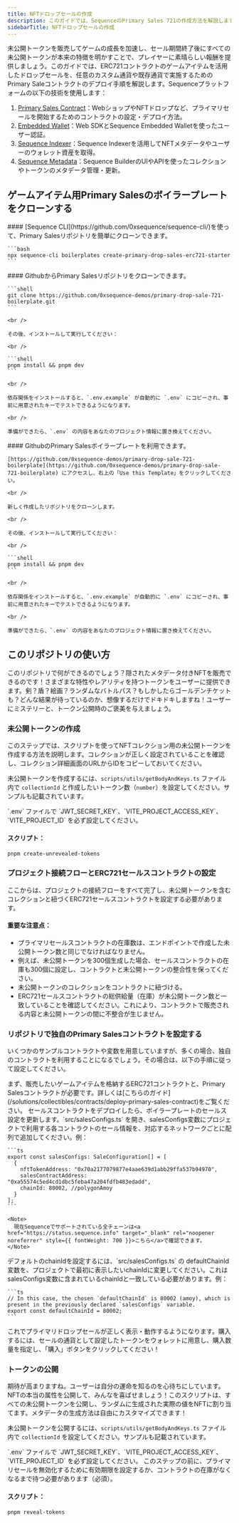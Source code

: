 ```yaml
---
title: NFTドロップセールの作成
description: このガイドでは、SequenceのPrimary Sales 721の作成方法を解説します。セールスコントラクトの作成、NFTコントラクトの作成、コレクションの作成、未公開トークンの作成・公開、ウォレット認証、購入・ミントまでの手順を含みます。
sidebarTitle: NFTドロップセールの作成
---
```


未公開トークンを販売してゲームの成長を加速し、セール期間終了後にすべての未公開トークンが本来の特徴を明かすことで、プレイヤーに素晴らしい報酬を提供しましょう。このガイドでは、ERC721コントラクトのゲームアイテムを活用したドロップセールを、任意のカスタム通貨や既存通貨で実施するためのPrimary Saleコントラクトのデプロイ手順を解説します。Sequenceプラットフォームの以下の技術を使用します：
1. [Primary Sales Contract](/solutions/collectibles/contracts/deploy-primary-sales-contract/)：WebショップやNFTドロップなど、プライマリセールを開始するためのコントラクトの設定・デプロイ方法。
2. [Embedded Wallet](/solutions/wallets/embedded-wallet/overview)：Web SDKとSequence Embedded Walletを使ったユーザー認証。
3. [Sequence Indexer](/solutions/builder/indexer)：Sequence Indexerを活用してNFTメタデータやユーザーのウォレット資産を取得。
4. [Sequence Metadata](/solutions/builder/collections)：Sequence BuilderのUIやAPIを使ったコレクションやトークンのメタデータ管理・更新。

## ゲームアイテム用Primary Salesのボイラープレートをクローンする

<Tabs>
  <Tab title="Sequence CLI">
    #### [Sequence CLI](https://github.com/0xsequence/sequence-cli/)を使って、Primary Salesリポジトリを簡単にクローンできます。

    ```bash
    npx sequence-cli boilerplates create-primary-drop-sales-erc721-starter
    ```
  </Tab>

  <Tab title="Github">
    #### GithubからPrimary Salesリポジトリをクローンできます。

    ```shell
    git clone https://github.com/0xsequence-demos/primary-drop-sale-721-boilerplate.git
    ```

    <br />

    その後、インストールして実行してください：

    <br />

    ```shell
    pnpm install && pnpm dev
    ```

    <br />

    依存関係をインストールすると、`.env.example` が自動的に `.env` にコピーされ、事前に用意されたキーでテストできるようになります。

    <br />

    準備ができたら、`.env` の内容をあなたのプロジェクト情報に置き換えてください。
  </Tab>

  <Tab title="Githubテンプレート">
    #### GithubのPrimary Salesボイラープレートを利用できます。

    [https://github.com/0xsequence-demos/primary-drop-sale-721-boilerplate](https://github.com/0xsequence-demos/primary-drop-sale-721-boilerplate) にアクセスし、右上の「Use this Template」をクリックしてください。

    <br />

    新しく作成したリポジトリをクローンします。

    <br />

    その後、インストールして実行してください：

    <br />

    ```shell
    pnpm install && pnpm dev
    ```

    <br />

    依存関係をインストールすると、`.env.example` が自動的に `.env` にコピーされ、事前に用意されたキーでテストできるようになります。

    <br />

    準備ができたら、`.env` の内容をあなたのプロジェクト情報に置き換えてください。
  </Tab>
</Tabs>

## このリポジトリの使い方
このリポジトリで何ができるのでしょう？隠されたメタデータ付きNFTを販売できるのです！さまざまな特性やレアリティを持つトークンをユーザーに提供できます。剣？盾？絵画？ランダムなバトルパス？もしかしたらゴールデンチケットも？どんな結果が待っているのか、想像するだけでドキドキしますね！ユーザーにミステリーと、トークン公開時のご褒美を与えましょう。

### 未公開トークンの作成
このステップでは、スクリプトを使ってNFTコレクション用の未公開トークンを作成する方法を説明します。コレクションが正しく設定されていることを確認し、コレクション詳細画面のURLからIDをコピーしておいてください。

未公開トークンを作成するには、`scripts/utils/getBodyAndKeys.ts` ファイル内で `collectionId` と作成したいトークン数（`number`）を設定してください。サンプルも記載されています。

<Warning>
  `.env` ファイルで `JWT_SECRET_KEY`、`VITE_PROJECT_ACCESS_KEY`、`VITE_PROJECT_ID` を必ず設定してください。
</Warning>

#### スクリプト：

```bash
pnpm create-unrevealed-tokens
```

### プロジェクト接続フローとERC721セールスコントラクトの設定
ここからは、プロジェクトの接続フローをすべて完了し、未公開トークンを含むコレクションと紐づくERC721セールスコントラクトを設定する必要があります。

#### 重要な注意点：

- プライマリセールスコントラクトの在庫数は、エンドポイントで作成した未公開トークン数と同じでなければなりません。
- 例えば、未公開トークンを300個生成した場合、セールスコントラクトの在庫も300個に設定し、コントラクトと未公開トークンの整合性を保ってください。
- 未公開トークンのコレクションをコントラクトに紐づける。
- ERC721セールスコントラクトの総供給量（在庫）が未公開トークン数と一致していることを確認してください。これにより、コントラクトで販売される内容と未公開トークンの間に不整合が生じません。

### リポジトリで独自のPrimary Salesコントラクトを設定する
いくつかのサンプルコントラクトや変数を用意していますが、多くの場合、独自のコントラクトを利用することになるでしょう。その場合は、以下の手順に従って設定してください。

<Steps>
  <Step title="Sequence BuilderでPrimary Salesコントラクトをデプロイする。">
    まず、販売したいゲームアイテムを格納するERC721コントラクトと、Primary Salesコントラクトが必要です。詳しくは[こちらのガイド](/solutions/collectibles/contracts/deploy-primary-sales-contract)をご覧ください。
  </Step>

  <Step title="プロジェクトのセールス設定を行う。">
    セールスコントラクトをデプロイしたら、ボイラープレートのセールス設定を更新します。`src/salesConfigs.ts` を開き、salesConfigs変数にプロジェクトで利用する各コントラクトのセール情報を、対応するネットワークごとに配列で追加してください。例：

    ```ts
    export const salesConfigs: SaleConfiguration[] = [
      {
        nftTokenAddress: "0x70a2177079877e4aae639d1abb29ffa537b94970",
        salesContractAddress: "0xa55574c5ed4cd1dbc5feba47a204fdfb483edadd",
        chainId: 80002, //polygonAmoy
      }
    ];
    ```

    <Note>
      現在Sequenceでサポートされている全チェーンは<a href="https://status.sequence.info" target="_blank" rel="noopener noreferrer" style={{ fontWeight: 700 }}>こちら</a>で確認できます。
    </Note>
  </Step>

  <Step title="プロジェクトのデフォルトchainIdを設定する。">
    デフォルトのchainIdを設定するには、`src/salesConfigs.ts` の defaultChainId 変数を、プロジェクトで最初に表示したいchainIdに変更してください。これはsalesConfigs変数に含まれているchainIdと一致している必要があります。例：

    ```ts
    // In this case, the chosen `defaultChainId` is 80002 (amoy), which is present in the previously declared `salesConfigs` variable.
    export const defaultChainId = 80002;
    ```
  </Step>

  <Step title="完了です！">
    これでプライマリドロップセールが正しく表示・動作するようになります。購入するには、セールの通貨として設定したトークンをウォレットに用意し、購入数量を指定し、「購入」ボタンをクリックしてください！
  </Step>
</Steps>

### トークンの公開
期待が高まりますね。ユーザーは自分の運命を知るのを心待ちにしています。NFTの本当の属性を公開して、みんなを喜ばせましょう！このスクリプトは、すべての未公開トークンを公開し、ランダムに生成された実際の値をNFTに割り当てます。メタデータの生成方法は自由にカスタマイズできます！

未公開トークンを公開するには、`scripts/utils/getBodyAndKeys.ts` ファイル内で `collectionId` を設定してください。サンプルも記載されています。

<Warning>
  `.env` ファイルで `JWT_SECRET_KEY`、`VITE_PROJECT_ACCESS_KEY`、`VITE_PROJECT_ID` を必ず設定してください。
  このステップの前に、プライマリセールを無効化するために有効期限を設定するか、コントラクトの在庫がなくなるまで待つ必要があります（必須）。
</Warning>

#### スクリプト：

```bash
pnpm reveal-tokens
```